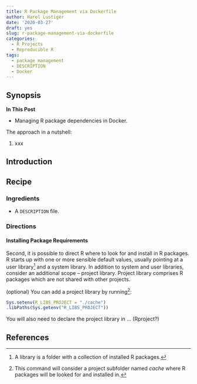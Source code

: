```yaml
---
title: R Package Management via Dockerfile
author: Harel Lustiger
date: '2020-03-27'
draft: yes
slug: r-package-management-via-dockerfile
categories:
  - R Projects
  - Reproducible R
tags:
  - package management
  - DESCRIPTION
  - Docker
---
```


## Synopsis

**In This Post**

* Managing R package dependencies in Docker.

The approach in a nutshell:

1. xxx

## Introduction

## Recipe

### Ingredients

* A `DESCRIPTION` file.

### Directions

#### Installing Package Requirements

Second, it is possible to direct R where to look for and install in R packages.
R starts up with one or more sensible default values, usually pointing at a user
library[^library] and a system library. In addition to system and user
libraries, consider an additional scope – project library. Project library
comprises R packages which are not shared with other projects.

(optional) You can add a project library by running[^R_LIBS_PROJECT]:

```r
Sys.setenv(R_LIBS_PROJECT = "./cache")
.libPaths(Sys.getenv("R_LIBS_PROJECT"))
```

You will also need to declare the project library in ... (Rproject?)

## References

[^library]: A library is a folder with a collection of installed R packages.
[^R_LIBS_PROJECT]: This command will consider a project subfolder named _cache_
where R packages will be looked for and installed in.